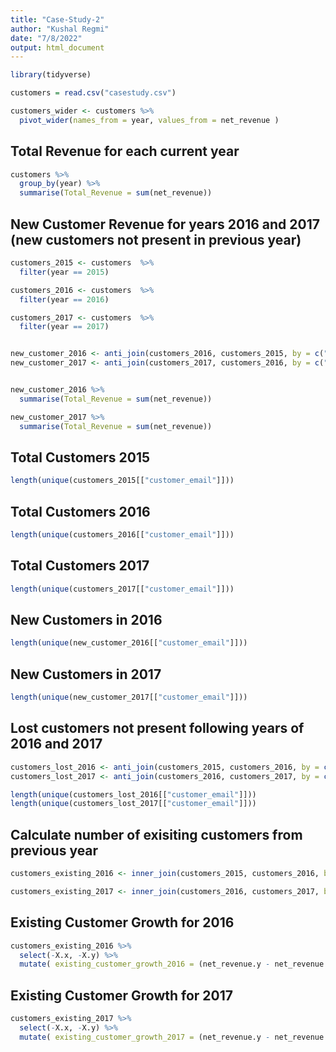 ```yaml
---
title: "Case-Study-2"
author: "Kushal Regmi"
date: "7/8/2022"
output: html_document
---
```


```r
library(tidyverse)
```

```r
customers = read.csv("casestudy.csv")
```

```r
customers_wider <- customers %>%
  pivot_wider(names_from = year, values_from = net_revenue ) 
```



## Total Revenue for each current year

```r
customers %>%
  group_by(year) %>%
  summarise(Total_Revenue = sum(net_revenue))
```

## New Customer Revenue for years 2016 and 2017 (new customers not present in previous year)

```r
customers_2015 <- customers  %>%
  filter(year == 2015)

customers_2016 <- customers  %>%
  filter(year == 2016)

customers_2017 <- customers  %>%
  filter(year == 2017)


new_customer_2016 <- anti_join(customers_2016, customers_2015, by = c("customer_email" = "customer_email"))
new_customer_2017 <- anti_join(customers_2017, customers_2016, by = c("customer_email" = "customer_email"))


new_customer_2016 %>%
  summarise(Total_Revenue = sum(net_revenue))

new_customer_2017 %>%
  summarise(Total_Revenue = sum(net_revenue))
```


## Total Customers 2015

```r
length(unique(customers_2015[["customer_email"]]))

```

## Total Customers 2016

```r
length(unique(customers_2016[["customer_email"]]))
```

## Total Customers 2017

```r
length(unique(customers_2017[["customer_email"]]))
```


## New Customers in 2016

```r
length(unique(new_customer_2016[["customer_email"]]))
```

## New Customers in 2017

```r
length(unique(new_customer_2017[["customer_email"]]))
```



## Lost customers not present following years of 2016 and 2017

```r
customers_lost_2016 <- anti_join(customers_2015, customers_2016, by = c("customer_email" = "customer_email"))
customers_lost_2017 <- anti_join(customers_2016, customers_2017, by = c("customer_email" = "customer_email"))

length(unique(customers_lost_2016[["customer_email"]]))
length(unique(customers_lost_2017[["customer_email"]]))
```


## Calculate number of exisiting customers from previous year 

```r
customers_existing_2016 <- inner_join(customers_2015, customers_2016, by = c("customer_email" = "customer_email"))

customers_existing_2017 <- inner_join(customers_2016, customers_2017, by = c("customer_email" = "customer_email"))
```


## Existing Customer Growth for 2016 

```r
customers_existing_2016 %>%
  select(-X.x, -X.y) %>%
  mutate( existing_customer_growth_2016 = (net_revenue.y - net_revenue.x))
```
## Existing Customer Growth for 2017

```r
customers_existing_2017 %>%
  select(-X.x, -X.y) %>%
  mutate( existing_customer_growth_2017 = (net_revenue.y - net_revenue.x))
```



